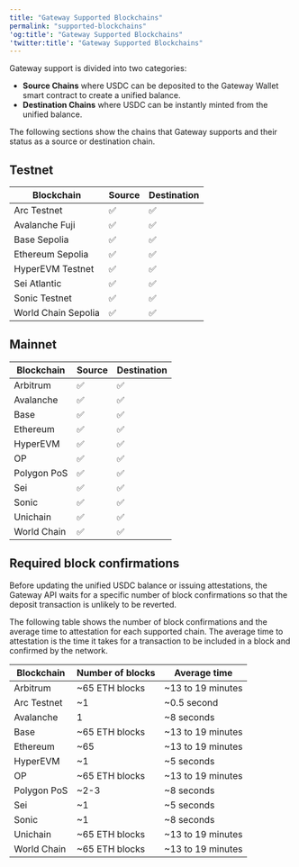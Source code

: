 ```yaml
---
title: "Gateway Supported Blockchains"
permalink: "supported-blockchains"
'og:title': "Gateway Supported Blockchains"
'twitter:title': "Gateway Supported Blockchains"
---
```


Gateway support is divided into two categories:

* **Source Chains** where USDC can be deposited to the Gateway Wallet smart
  contract to create a unified balance.
* **Destination Chains** where USDC can be instantly minted from the unified
  balance.

The following sections show the chains that Gateway supports and their status as
a source or destination chain.

## Testnet

| Blockchain | Source | Destination |
| --- | --- | --- |
| Arc Testnet | ✅ | ✅ |
| Avalanche Fuji | ✅ | ✅ |
| Base Sepolia | ✅ | ✅ |
| Ethereum Sepolia | ✅ | ✅ |
| HyperEVM Testnet | ✅ | ✅ |
| Sei Atlantic | ✅ | ✅ |
| Sonic Testnet | ✅ | ✅ |
| World Chain Sepolia | ✅ | ✅ |

## Mainnet

| Blockchain | Source | Destination |
| --- | --- | --- |
| Arbitrum | ✅ | ✅ |
| Avalanche | ✅ | ✅ |
| Base | ✅ | ✅ |
| Ethereum | ✅ | ✅ |
| HyperEVM | ✅ | ✅ |
| OP | ✅ | ✅ |
| Polygon PoS | ✅ | ✅ |
| Sei | ✅ | ✅ |
| Sonic | ✅ | ✅ |
| Unichain | ✅ | ✅ |
| World Chain | ✅ | ✅ |

## Required block confirmations

Before updating the unified USDC balance or issuing attestations, the Gateway
API waits for a specific number of block confirmations so that the deposit
transaction is unlikely to be reverted.

The following table shows the number of block confirmations and the average time
to attestation for each supported chain. The average time to attestation is the
time it takes for a transaction to be included in a block and confirmed by the
network.

| Blockchain | Number of blocks | Average time |
| --- | --- | --- |
| Arbitrum | ~65 ETH blocks | ~13 to 19 minutes |
| Arc Testnet | ~1 | ~0.5 second |
| Avalanche | 1 | ~8 seconds |
| Base | ~65 ETH blocks | ~13 to 19 minutes |
| Ethereum | ~65 | ~13 to 19 minutes |
| HyperEVM | ~1 | ~5 seconds |
| OP | ~65 ETH blocks | ~13 to 19 minutes |
| Polygon PoS | ~2-3 | ~8 seconds |
| Sei | ~1 | ~5 seconds |
| Sonic | ~1 | ~8 seconds |
| Unichain | ~65 ETH blocks | ~13 to 19 minutes |
| World Chain | ~65 ETH blocks | ~13 to 19 minutes |